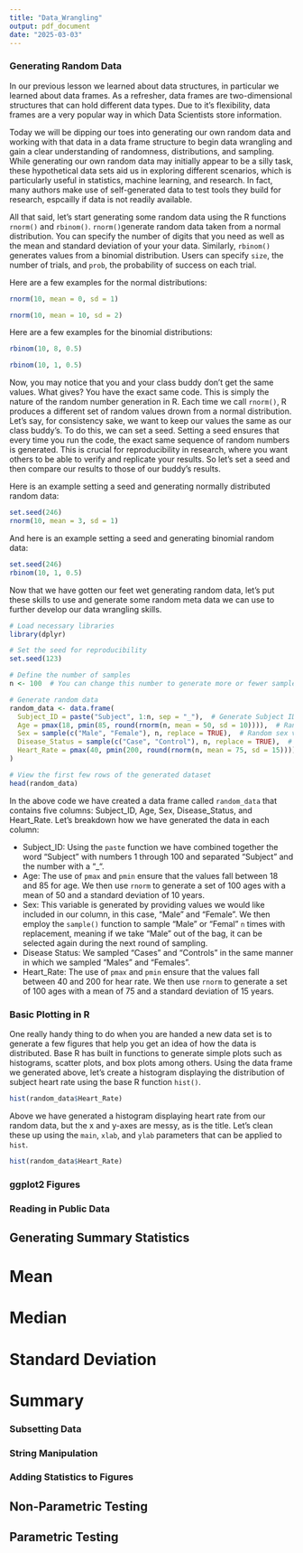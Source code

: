 ```yaml
---
title: "Data_Wrangling"
output: pdf_document
date: "2025-03-03"
---
```


### Generating Random Data
In our previous lesson we learned about data structures, in particular we learned about data frames. As a refresher, data frames are two-dimensional structures that can hold different data types. Due to it's flexibility, data frames are a very popular way in which Data Scientists store information. 

Today we will be dipping our toes into generating our own random data and working with that data in a data frame structure to begin data wrangling and gain a clear understanding of randomness, distributions, and sampling. While generating our own random data may initially appear to be a silly task, these hypothetical data sets aid us in exploring different scenarios, which is particularly useful in statistics, machine learning, and research. In fact, many authors make use of self-generated data to test tools they build for research, espcailly if data is not readily available. 

All that said, let's start generating some random data using the R functions `rnorm()` and `rbinom()`. `rnorm()`generate random data taken from a normal distribution. You can specify the number of digits that you need as well as the mean and standard deviation of your your data. Similarly, `rbinom()` generates values from a binomial distribution. Users can specify `size`, the number of trials, and `prob`, the probability of success on each trial. 

Here are a few examples for the normal distributions:
```r
rnorm(10, mean = 0, sd = 1)
```
```r
rnorm(10, mean = 10, sd = 2)
```
Here are a few examples for the binomial distributions:

```r
rbinom(10, 8, 0.5)
```
```r
rbinom(10, 1, 0.5)
```

Now, you may notice that you and your class buddy don't get the same values. What gives? You have the exact same code. This is simply the nature of the random number generation in R. Each time we call `rnorm()`, R produces a different set of random values drown from a normal distribution. Let's say, for consistency sake, we want to keep our values the same as our class buddy's. To do this, we can set a seed. Setting a seed ensures that every time you run the code, the exact same sequence of random numbers is generated. This is crucial for reproducibility in research, where you want others to be able to verify and replicate your results. So let's set a seed and then compare our results to those of our buddy's results.

Here is an example setting a seed and generating normally distributed random data:
```r
set.seed(246)
rnorm(10, mean = 3, sd = 1)
```

And here is an example setting a seed and generating binomial random data:

```r
set.seed(246)
rbinom(10, 1, 0.5)
```

Now that we have gotten our feet wet generating random data, let's put these skills to use and generate some random meta data we can use to further develop our data wrangling skills. 

```r
# Load necessary libraries
library(dplyr)

# Set the seed for reproducibility
set.seed(123)

# Define the number of samples
n <- 100  # You can change this number to generate more or fewer samples

# Generate random data
random_data <- data.frame(
  Subject_ID = paste("Subject", 1:n, sep = "_"),  # Generate Subject IDs
  Age = pmax(18, pmin(85, round(rnorm(n, mean = 50, sd = 10)))),  # Random ages between 18 and 85
  Sex = sample(c("Male", "Female"), n, replace = TRUE),  # Random sex values
  Disease_Status = sample(c("Case", "Control"), n, replace = TRUE),  # Random disease status
  Heart_Rate = pmax(40, pmin(200, round(rnorm(n, mean = 75, sd = 15))))  # Random heart rates between 40 and 200
)

# View the first few rows of the generated dataset
head(random_data)
```

In the above code we have created a data frame called `random_data` that contains five columns: Subject_ID, Age, Sex, Disease_Status, and Heart_Rate. Let's breakdown how we have generated the data in each column:

  * Subject_ID: Using the `paste` function we have combined together the word "Subject" with numbers 1 through 100 and separated "Subject" and the number with a "_". 
  * Age: The use of `pmax` and `pmin` ensure that the values fall between 18 and 85 for age. We then use `rnorm` to generate a set of 100 ages with a mean of 50 and a standard deviation of 10 years.
  * Sex: This variable is generated by providing values we would like included in our column, in this case, "Male" and "Female". We then employ the `sample()` function to sample "Male" or "Femal" `n` times with replacement, meaning if we take "Male" out of the bag, it can be selected again during the next round of sampling. 
  * Disease Status: We sampled "Cases" and "Controls" in the same manner in which we sampled "Males" and "Females".
  * Heart_Rate: The use of `pmax` and `pmin` ensure that the values fall between 40 and 200 for hear rate. We then use `rnorm` to generate a set of 100 ages with a mean of 75 and a standard deviation of 15 years.
  
### Basic Plotting in R

One really handy thing to do when you are handed a new data set is to generate a few figures that help you get an idea of how the data is distributed. Base R has built in functions to generate simple plots such as histograms, scatter plots, and box plots among others. Using the data frame we generated above, let's create a histogram displaying the distribution of subject heart rate using the base R function `hist()`.

```r
hist(random_data$Heart_Rate)
```
Above we have generated a histogram displaying heart rate from our random data, but the x and y-axes are messy, as is the title. Let's clean these up using the `main`, `xlab`, and `ylab` parameters that can be applied to `hist`.

```r
hist(random_data$Heart_Rate)
```


### ggplot2 Figures
### Reading in Public Data
## Generating Summary Statistics
# Mean
# Median
# Standard Deviation
# Summary
### Subsetting Data
### String Manipulation
### Adding Statistics to Figures
## Non-Parametric Testing
## Parametric Testing
